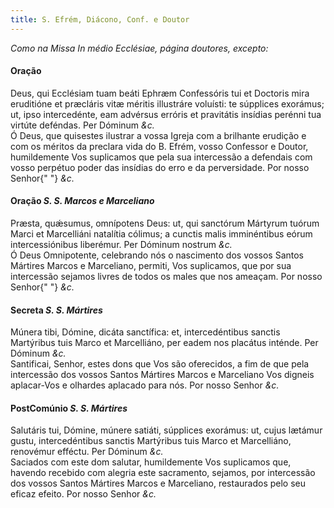 ```yaml
---
title: S. Efrém, Diácono, Conf. e Doutor
---
```


<em>Como na Missa In médio Ecclésiae, página doutores, excepto:</em>

<h4 class="text-center">Oração</h4>
<div class="container-fluid">
  <div class="row">
    <div class="col-6 dropcaps text-justify">
      Deus, qui Ecclésiam tuam beáti Ephræm Confessóris tui et Doctoris mira
      eruditióne et præcláris vitæ méritis illustráre voluísti: te súpplices
      exorámus; ut, ipso intercedénte, eam advérsus erróris et pravitátis
      insídias perénni tua virtúte deféndas. Per Dóminum <em>&c.</em>
    </div>
    <div class="col-6 dropcaps text-justify">
      Ó Deus, que quisestes ilustrar a vossa Igreja com a brilhante erudição e
      com os méritos da preclara vida do B. Efrém, vosso Confessor e Doutor,
      humildemente Vos suplicamos que pela sua intercessão a defendais com vosso
      perpétuo poder das insídias do erro e da perversidade. Por nosso Senhor{" "}
      <em>&c.</em>
    </div>
  </div>
</div>

<h4 class="text-center">
  Oração <em>S. S. Marcos e Marceliano</em>
</h4>
<div class="container-fluid">
  <div class="row">
    <div class="col-6 dropcaps text-justify">
      Præsta, quǽsumus, omnípotens Deus: ut, qui sanctórum Mártyrum tuórum Marci
      et Marcelliáni natalítia cólimus; a cunctis malis imminéntibus eórum
      intercessiónibus liberémur. Per Dóminum nostrum <em>&c.</em>
    </div>
    <div class="col-6 dropcaps text-justify">
      Ó Deus Omnipotente, celebrando nós o nascimento dos vossos Santos Mártires
      Marcos e Marceliano, permiti, Vos suplicamos, que por sua intercessão
      sejamos livres de todos os males que nos ameaçam. Por nosso Senhor{" "}
      <em>&c.</em>
    </div>
  </div>
</div>

<h4 class="text-center">
  Secreta <em>S. S. Mártires</em>
</h4>
<div class="container-fluid">
  <div class="row">
    <div class="col-6 dropcaps text-justify">
      Múnera tibi, Dómine, dicáta sanctífica: et, intercedéntibus sanctis
      Martýribus tuis Marco et Marcelliáno, per eadem nos placátus inténde. Per
      Dóminum <em>&c.</em>
    </div>
    <div class="col-6 dropcaps text-justify">
      Santificai, Senhor, estes dons que Vos são oferecidos, a fim de que pela
      intercessão dos vossos Santos Mártires Marcos e Marceliano Vos digneis
      aplacar-Vos e olhardes aplacado para nós. Por nosso Senhor <em>&c.</em>
    </div>
  </div>
</div>

<h4 class="text-center">
  PostComúnio <em>S. S. Mártires</em>
</h4>
<div class="container-fluid">
  <div class="row">
    <div class="col-6 dropcaps text-justify">
      Salutáris tui, Dómine, múnere satiáti, súpplices exorámus: ut, cujus
      lætámur gustu, intercedéntibus sanctis Martýribus tuis Marco et
      Marcelliáno, renovémur efféctu. Per Dóminum <em>&c.</em>
    </div>
    <div class="col-6 dropcaps text-justify">
      Saciados com este dom salutar, humildemente Vos suplicamos que, havendo
      recebido com alegria este sacramento, sejamos, por intercessão dos vossos
      Santos Mártires Marcos e Marceliano, restaurados pelo seu eficaz efeito.
      Por nosso Senhor <em>&c.</em>
    </div>
  </div>
</div>
